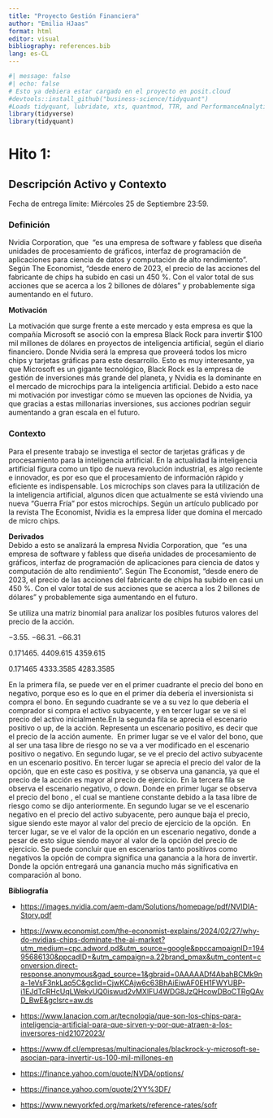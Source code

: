 ```yaml
---
title: "Proyecto Gestión Financiera"
author: "Emilia HJaas"
format: html
editor: visual
bibliography: references.bib
lang: es-CL
---
```


```r
#| message: false
#| echo: false
# Esto ya debiera estar cargado en el proyecto en posit.cloud
#devtools::install_github("business-science/tidyquant")
#Loads tidyquant, lubridate, xts, quantmod, TTR, and PerformanceAnalytics
library(tidyverse)
library(tidyquant)  
```

# Hito 1:

## Descripción Activo y Contexto

Fecha de entrega límite: Miércoles 25 de Septiembre 23:59.

### Definición

Nvidia Corporation, que  “es una empresa de software y fabless que diseña unidades de procesamiento de gráficos, interfaz de programación de aplicaciones para ciencia de datos y computación de alto rendimiento”. Según The Economist, “desde enero de 2023, el precio de las acciones del fabricante de chips ha subido en casi un 450 %. Con el valor total de sus acciones que se acerca a los 2 billones de dólares” y probablemente siga aumentando en el futuro. 

**Motivación**

La motivación que surge frente a este mercado y esta empresa es que la compañía Microsoft se asoció con la empresa Black Rock para invertir \$100 mil millones de dólares en proyectos de inteligencia artificial, según el diario financiero. Donde Nvidia será la empresa que proveerá todos los micro chips y tarjetas gráficas para este desarrollo. Esto es muy interesante, ya que Microsoft es un gigante tecnológico, Black Rock es la empresa de gestión de inversiones más grande del planeta, y Nvidia es la dominante en el mercado de microchips para la inteligencia artificial. Debido a esto nace mi motivación por investigar cómo se mueven las opciones de Nvidia, ya que gracias a estas millonarias inversiones, sus acciones podrían seguir aumentando a gran escala en el futuro.

### Contexto

Para el presente trabajo se investiga el sector de tarjetas gráficas y de procesamiento para la inteligencia artificial. En la actualidad la inteligencia artificial figura como un tipo de nueva revolución industrial, es algo reciente e innovador, es por eso que el procesamiento de información rápido y eficiente es indispensable. Los microchips son claves para la utilización de la inteligencia artificial, algunos dicen que actualmente se está viviendo una nueva “Guerra Fría” por estos microchips. Según un artículo publicado por la revista The Economist, Nvidia es la empresa líder que domina el mercado de micro chips. 

**Derivados**\
Debido a esto se analizará la empresa Nvidia Corporation, que  “es una empresa de software y fabless que diseña unidades de procesamiento de gráficos, interfaz de programación de aplicaciones para ciencia de datos y computación de alto rendimiento”. Según The Economist, “desde enero de 2023, el precio de las acciones del fabricante de chips ha subido en casi un 450 %. Con el valor total de sus acciones que se acerca a los 2 billones de dólares” y probablemente siga aumentando en el futuro.

Se utiliza una matriz binomial para analizar los posibles futuros valores del precio de la acción. 

−3.55. −66.31. −66.31

0.171465. 4409.615 4359.615

0.171465​ 4333.3585​ 4283.3585​[​]{.underline}

En la primera fila, se puede ver en el primer cuadrante el precio del bono en negativo, porque eso es lo que en el primer día debería el inversionista si compra el bono. En segundo cuadrante se ve a su vez lo que debería el comprador si compra el activo subyacente, y en tercer lugar se ve si el precio del activo inicialmente.En la segunda fila se aprecia el escenario positivo o up, de la acción. Representa un escenario positivo, es decir que el precio de la acción aumente.  En primer lugar se ve el valor del bono, que al ser una tasa libre de riesgo no se va a ver modificado en el escenario positivo o negativo. En segundo lugar, se ve el precio del activo subyacente en un escenario positivo. En tercer lugar se aprecia el precio del valor de la opción, que en este caso es positiva, y se observa una ganancia, ya que el precio de la acción es mayor al precio de ejercicio. En la tercera fila se observa el escenario negativo, o down. Donde en primer lugar se observa el precio del bono , el cual se mantiene constante debido a la tasa libre de riesgo como se dijo anteriormente. En segundo lugar se ve el escenario negativo en el precio del activo subyacente, pero aunque baja el precio, sigue siendo este mayor al valor del precio de ejercicio de la opción.  En tercer lugar, se ve el valor de la opción en un escenario negativo, donde a pesar de esto sigue siendo mayor al valor de la opción del precio de ejercicio. Se puede concluir que en escenarios tanto positivos como negativos la opción de compra significa una ganancia a la hora de invertir. Donde la opción entregará una ganancia mucho más significativa en comparación al bono.

**Bibliografía**

-   <https://images.nvidia.com/aem-dam/Solutions/homepage/pdf/NVIDIA-Story.pdf>

-   <https://www.economist.com/the-economist-explains/2024/02/27/why-do-nvidias-chips-dominate-the-ai-market?utm_medium=cpc.adword.pd&utm_source=google&ppccampaignID=19495686130&ppcadID=&utm_campaign=a.22brand_pmax&utm_content=conversion.direct-response.anonymous&gad_source=1&gbraid=0AAAAADf4AbahBCMk9na-1eVsF3nkLaq5C&gclid=CjwKCAjw6c63BhAiEiwAF0EH1FWYUBP-i1EJdTcRHcUqLWekvUQ0iswud2vMXlFU4WDG8JzQHcowDBoCTRgQAvD_BwE&gclsrc=aw.ds>

-   <https://www.lanacion.com.ar/tecnologia/que-son-los-chips-para-inteligencia-artificial-para-que-sirven-y-por-que-atraen-a-los-inversores-nid21072023/>

-   <https://www.df.cl/empresas/multinacionales/blackrock-y-microsoft-se-asocian-para-invertir-us-100-mil-millones-en>

-   <https://finance.yahoo.com/quote/NVDA/options/>

-   <https://finance.yahoo.com/quote/2YY%3DF/>

-   <https://www.newyorkfed.org/markets/reference-rates/sofr>
